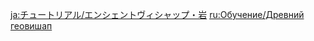 {{Tutorial
|title    = Primo Geovishap
|subtitle = New Monster
|type     = Enemies
|icon     = Icon Tutorial Monster.png
|about    = Primo Geovishap
|image1   = Tutorial Enemies Primo Geovishap.png
|text1    = A Primo Geovishap awoken from a centuries-long slumber that can absorb different kinds of elemental power to unleash a Primordial Shower infused with {{Hydro}}, {{Pyro}}, {{Cryo}}, or {{Electro}}. If this attack hits a character protected by a {{Color|help|shield}}, the Primo Geovishap will take some DMG in return. If {{Color|help|the shield's elemental type is Geo}} or it {{Color|help|matches that of the Primordial Shower}}, the amount of reflected DMG will be increased...
|sort     = 2605
}}

[[ja:チュートリアル/エンシェントヴィシャップ・岩]]
[[ru:Обучение/Древний геовишап]]